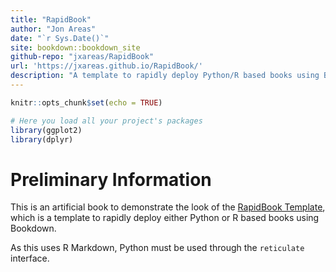 ---
title: "RapidBook"
author: "Jon Areas"
date: "`r Sys.Date()`"
site: bookdown::bookdown_site
github-repo: "jxareas/RapidBook"
url: 'https://jxareas.github.io/RapidBook/'
description: "A template to rapidly deploy Python/R based books using Bookdown."
---

```{r setup, include=FALSE}
knitr::opts_chunk$set(echo = TRUE)

# Here you load all your project's packages
library(ggplot2)
library(dplyr)
```

# Preliminary Information {.unnumbered}

This is an artificial book to demonstrate the look of the [RapidBook Template](https://github.com/jxareas/RapidBook), which is a template to rapidly deploy either Python or R based books using Bookdown.

As this uses R Markdown, Python must be used through the `reticulate` interface.

